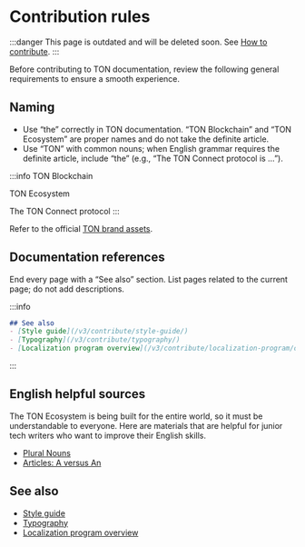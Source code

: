 
# Contribution rules

:::danger
This page is outdated and will be deleted soon.
See [How to contribute](/v3/contribute/).
:::

Before contributing to TON documentation, review the following general requirements to ensure a smooth experience.

## Naming

- Use “the” correctly in TON documentation. “TON Blockchain” and “TON Ecosystem” are proper names and do not take the definite article.
- Use “TON” with common nouns; when English grammar requires the definite article, include “the” (e.g., “The TON Connect protocol is …”).

:::info
TON Blockchain

TON Ecosystem

The TON Connect protocol
:::

Refer to the official [TON brand assets](https://ton.org/en/brand-assets).

## Documentation references

End every page with a “See also” section. List pages related to the current page; do not add descriptions.

:::info

```md
## See also
- [Style guide](/v3/contribute/style-guide/)
- [Typography](/v3/contribute/typography/)
- [Localization program overview](/v3/contribute/localization-program/overview/)
```

:::

## English helpful sources

The TON Ecosystem is being built for the entire world, so it must be understandable to everyone. Here are materials that are helpful for junior tech writers who want to improve their English skills.

- [Plural Nouns](https://www.grammarly.com/blog/plural-nouns/)
- [Articles: A versus An](https://owl.purdue.edu/owl/general_writing/grammar/articles_a_versus_an.html)

## See also

- [Style guide](/v3/contribute/style-guide/)
- [Typography](/v3/contribute/typography/)
- [Localization program overview](/v3/contribute/localization-program/overview/)

<Feedback />
